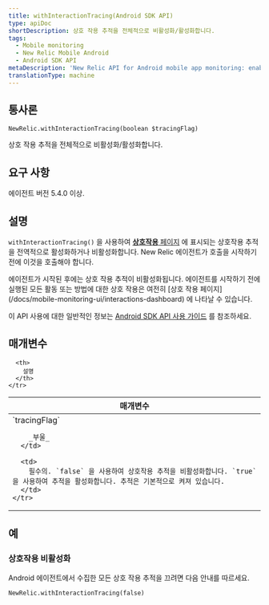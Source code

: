 ```yaml
---
title: withInteractionTracing(Android SDK API)
type: apiDoc
shortDescription: 상호 작용 추적을 전체적으로 비활성화/활성화합니다.
tags:
  - Mobile monitoring
  - New Relic Mobile Android
  - Android SDK API
metaDescription: 'New Relic API for Android mobile app monitoring: enable/disable interaction trace collection.'
translationType: machine
---
```


## 통사론

```
NewRelic.withInteractionTracing(boolean $tracingFlag)
```

상호 작용 추적을 전체적으로 비활성화/활성화합니다.

## 요구 사항

에이전트 버전 5.4.0 이상.

## 설명

`withInteractionTracing()` 을 사용하여 [**상호작용** 페이지](/docs/mobile-monitoring/mobile-monitoring-ui/mobile-app-pages/interactions-page) 에 표시되는 상호작용 추적을 전역적으로 활성화하거나 비활성화합니다. New Relic 에이전트가 호출을 시작하기 전에 이것을 호출해야 합니다.

<Callout variant="important">
  에이전트가 시작된 후에는 상호 작용 추적이 비활성화됩니다. 에이전트를 시작하기 전에 실행된 모든 활동 또는 방법에 대한 상호 작용은 여전히 [상호 작용 페이지](/docs/mobile-monitoring-ui/interactions-dashboard) 에 나타날 수 있습니다.
</Callout>

이 API 사용에 대한 일반적인 정보는 [Android SDK API 사용 가이드](/docs/mobile-monitoring/new-relic-mobile-android/install-configure/work-android-sdk-api) 를 참조하세요.

## 매개변수

<table>
  <thead>
    <tr>
      <th width="25%">
        매개변수
      </th>

      <th>
        설명
      </th>
    </tr>
  </thead>

  <tbody>
    <tr>
      <td>
        `tracingFlag`

        _부울_
      </td>

      <td>
        필수의. `false` 을 사용하여 상호작용 추적을 비활성화합니다. `true` 을 사용하여 추적을 활성화합니다. 추적은 기본적으로 켜져 있습니다.
      </td>
    </tr>
  </tbody>
</table>

## 예

### 상호작용 비활성화

Android 에이전트에서 수집한 모든 상호 작용 추적을 끄려면 다음 안내를 따르세요.

```
NewRelic.withInteractionTracing(false)
```